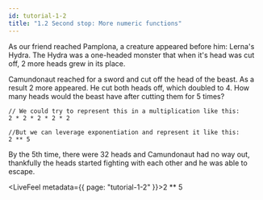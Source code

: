 ```yaml
---
id: tutorial-1-2
title: "1.2 Second stop: More numeric functions"
---
```



As our friend reached Pamplona, a creature appeared before him: Lerna's Hydra. The Hydra was a one-headed monster that when it's head was cut off, 2 more heads grew in its place.

Camundonaut reached for a sword and cut off the head of the beast. As a result 2 more appeared. He cut both heads off, which doubled to 4. How many heads would the beast have after cutting them for 5 times?

```
// We could try to represent this in a multiplication like this:
2 * 2 * 2 * 2 * 2

//But we can leverage exponentiation and represent it like this:
2 ** 5
```

By the 5th time, there were 32 heads and Camundonaut had no way out, thankfully the heads started fighting with each other and he was able to escape.

<LiveFeel metadata={{ page: "tutorial-1-2" }}>2 ** 5</LiveFeel>
